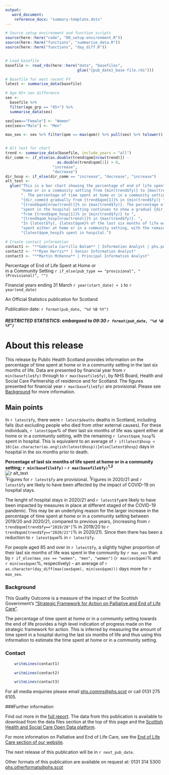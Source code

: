 ```yaml
---
output: 
   word_document:
    reference_docx: "summary-template.dotx"
---
```


```r

# Source setup environment and function scripts
source(here::here("code", "00_setup-environment.R"))
source(here::here("functions", "summarise_data.R"))
source(here::here("functions", "day_diff.R"))


# Load basefile
basefile <- read_rds(here::here("data", "basefiles", 
                                glue("{pub_date}_base-file.rds")))

# Basefile for most recent FY
latest <- summarise_data(basefile)

# Age 85+ sex difference
sex <-
  basefile %>%
  filter(age_grp == "85+") %>%
  summarise_data(sex)

sex[sex=="Female"] <- "Women"
sex[sex=="Male"] <- "Men"

max_sex <- sex %>% filter(qom == max(qom)) %>% pull(sex) %>% tolower()


# Alt text for chart
trend <- summarise_data(basefile, include_years = "all")
dir_comm <- if_else(as.double(trend$qom[nrow(trend)]) - 
                       as.double(trend$qom[1]) > 0,
                     "increase",
                     "decrease")
dir_hosp <- if_else(dir_comm == "increase", "decrease", "increase")
alt_text <-
  glue("This is a bar chart showing the percentage of end of life spent at ",
       "home or in a community setting from {min(trend$fy)} to {max(trend$fy)}",
       ". The percentage of time spent at home or in a community setting has ",
       "{dir_comm}d gradually from {trend$qom[1]}% in {min(trend$fy)} to ",
       "{trend$qom[nrow(trend)]}% in {max(trend$fy)}. The percentage of time ",
       "spent in the hospital setting continues to show a gradual {dir_hosp} ",
       "from {trend$qom_hosp[1]}% in {min(trend$fy)} to ",
       "{trend$qom_hosp[nrow(trend)]}% in {max(trend$fy)}. ",
       "In {latest$fy}, {latest$qom}% of the last six months of life was ",
       "spent either at home or in a community setting, with the remaining ",
       "{latest$qom_hosp}% spent in hospital.")

# Create contact information
contact1 <- "**Gabriela Carrillo Balam** | Information Analyst | phs.peolc@phs.scot"
contact2 <- "**Ryan Harris** | Senior Information Analyst"
contact3 <- "**Martin McKenna** | Principal Information Analyst"

```

<Div custom-style = "Publication Title">
Percentage of End of Life Spent at Home or<br> 
in a Community Setting `r if_else(pub_type == "provisional", "(Provisional)", "")`
</div>
<Div custom-style = "Publication subtitle">
Financial years ending 31 March `r year(start_date) + 1` to `r year(end_date)`
</div>
<Div custom-style = "Stats designation"> 
An Official Statistics publication for Scotland 
</div>
<Div custom-style = "Publication date"> 
Publication date: `r format(pub_date, "%d %B %Y")`
</div>
<Div custom-style = "Restricted Stats"> 
##### RESTRICTED STATISTICS: embargoed to 09:30 `r format(pub_date, "%d %B %Y")`
</div>

# About this release

This release by Public Health Scotland provides information on the percentage of time spent at home or in a community setting in the last six months of life. Data are presented by financial year from `r min(basefile$fy)` through to `r max(basefile$fy)`, by NHS Board, Health and Social Care Partnership of residence and for Scotland. The figures presented for financial year `r max(basefile$fy)` are provisional. Please see [Background](#Background) for more information. 

</div>
<Div custom-style = "Heading 1">
# Main points
</div>

<Div custom-style = "Bullet 1">
In `r latest$fy`, there were `r latest$deaths` deaths in Scotland, including falls (but excluding people who 
died from other external causes). For these individuals, `r latest$qom`% of their last six months of life was spent either at home or in a community setting, with the remaining `r latest$qom_hosp`% spent in hospital. This is equivalent to an average of `r if(latest$hosp < 10){as.character(as.english(latest$hosp))}else{latest$hosp}` days in hospital in the six months prior to death.
</div>

<Div custom-style = "Table or chart caption">**Percentage of last six months of life spent at home or in a community setting; `r min(basefile$fy)` - `r max(basefile$fy)`^1,2^** </div>
![`r alt_text`](figures/figure-1-summary.png) \
<Div custom-style = "Chart Notes">
^1^Figures for `r latest$fy` are provisional. 
^1^Figures in 2020/21 and `r latest$fy` are likely to have been affected by the impact of COVID-19 on hospital stays.
<Div custom-style = "Chart Notes"></div>
</div>

<Div custom-style = "Bullet 1">
The lenght of hospital stays in 2020/21 and `r latest$fy`are likely to have been impacted by measures in place at different staged of the COVID-19 pandemic. This may be an underlying reason for the larger increase in the percentage of time spent at home or in a community setting between 2019/20 and 2020/21, compared to previous years, (increasing from `r trend$qom[trend$fy=="2019/20"]`% in 2019/20 to `r trend$qom[trend$fy=="2020/21"]`% in 2020/21). Since then there has been a reduction to `r latest$qom`% in `r latest$fy`.
</div>

<Div custom-style = "Bullet 1">
For people aged 85 and over in `r latest$fy`,  a slightly higher proportion of their last six months of 
life was spent in the community by `r max_sex` than by `r if_else(max_sex == "women", "men", "women")` (`r max(sex$qom)`% and `r min(sex$qom)`%, respectively) – an average of `r as.character(day_diff(max(sex$qom), min(sex$qom)))` days more for `r max_sex`.
</div>


<Div custom-style = "Heading 1">
### Background
</div>

This Quality Outcome is a measure of the impact of the Scottish Government’s [“Strategic Framework for Action on Palliative and End of Life Care”](http://www.gov.scot/Resource/0049/00491388.pdf).

The percentage of time spent at home or in a community setting towards the end of life provides a high level indication of progress made on the strategic framework for action. This is inferred by measuring the amount of time spent in a hospital during the last six months of life and thus using this information to estimate the time spent at home or in a community setting.
</div>
<Div custom-style = "Heading 1">
### Contact
</div>
```r
    writeLines(contact1)
```
</div>
```r
    writeLines(contact2)
```
</div>
```r
    writeLines(contact3)
```

For all media enquiries please email <phs.comms@phs.scot> or call 0131 275 6105.

</div>
<Div custom-style = "Heading 1">
###Further information
</div>
Find out more in the [full report](https://publichealthscotland.scot/publications/percentage-of-end-of-life-spent-at-home-or-in-a-community-setting/percentage-of-end-of-life-spent-at-home-or-in-a-community-setting-financial-years-ending-31-march-2012-to-2021/). The data from this publication is available to download from the data files section at the top of this page and the [Scottish Health and Social Care Open Data platform](https://www.opendata.nhs.scot/dataset/palliative-and-end-of-life-care).

For more information on Palliative and End of Life Care, see the [End of Life Care section of our website](https://beta.isdscotland.org/topics/end-of-life-care/).

The next release of this publication will be in `r next_pub_date`.

Other formats of this publication are available on request at: 0131 314 5300 <phs.otherformats@phs.scot>
